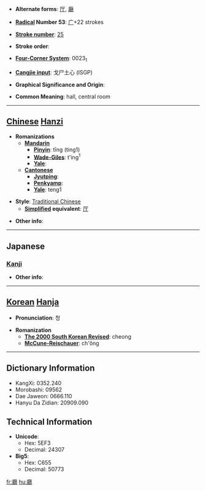 * '''Alternate forms''': [[厅]], [[廰]]

* '''[[Wiktionary:Chinese radical index| Radical]] Number 53''': [[Wiktionary:Chinese radical index 广|广]]+22 strokes

* '''[[Wiktionary:Chinese total strokes index|Stroke number]]''': [[Wiktionary:Chinese total strokes index 25|25]]

* '''Stroke order''': 

* '''[[Wiktionary:Chinese four corner index|Four-Corner System]]''': 0023<sub>1</sub>

* '''[[Wiktionary:Chinese Cangjie index|Cangjie input]]''': 戈尸土心 (ISGP)

* '''Graphical Significance and Origin''': 

* '''Common Meaning''': hall, central room

----

== [[Chinese]] [[Hanzi]] ==

* '''Romanizations'''
** '''[[Mandarin]]'''
*** '''[[Pinyin]]''': tīng (ting1)
*** '''[[Wade-Giles]]''': t'ing<sup>1</sup>
*** '''[[Yale]]''': 
** '''[[Cantonese]]'''
*** '''[[Jyutping]]''':
*** '''[[Penkyamp]]''': 
*** '''[[Yale]]''': teng1

* '''Style''': [[Traditional Chinese]] 
** '''[[Simplified Chinese|Simplified]] equivalent''': [[厅]]

* '''Other info''': 

----

==Japanese==
===[[Kanji]]===
{{kanji|on readings=[[ちょう]] (chō), [[てい]] (tei)|kun readings=[[やくしょ]] (yakusho), [[いえ]] (ie)}}

* '''Other info''':  

----

== [[Korean]] [[Hanja]] ==

* '''Pronunciation''': 청

* '''Romanization'''
** '''[[The 2000 South Korean Revised Romanization|The 2000 South Korean Revised]]''': cheong
** '''[[McCune-Reischauer]]''': ch'ŏng

----

== Dictionary Information ==

* KangXi: 0352.240
* Morobashi: 09562
* Dae Jaweon: 0666.110
* Hanyu Da Zidian: 20909.090

== Technical Information ==

* '''Unicode''':
** Hex: 5EF3
** Decimal: 24307
* '''Big5''':
** Hex: C655
** Decimal: 50773

[[fr:廳]]
[[hu:廳]]